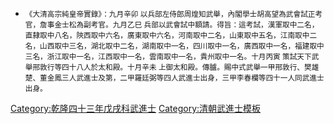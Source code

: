 {{Navbox
|name = 乾隆四十三年戊戌科武殿試金榜
|title = 乾隆四十三年（[[1778年]]）戊戌科武殿試金榜
|titlestyle = background-color:#FFD700;
|image =
|style = width:100%;text-align:center; 
|groupstyle = text-align:center; background-color:#FFD700;
|liststyle = text-align:center;
|state = {{{state<includeonly>|collapsed</includeonly>}}}
|group1 = 第一甲<br>賜武進士及第<br>共3名
|list1 = '''[[邢敦行]]''' - '''[[樊雄楚]]''' - '''[[董金鳳]]'''

|group2 = 第二甲<br>賜武進士出身<br>共4名
|list2 = [[羅廷弼]] - 囗囗囗 - 囗囗囗 - 囗囗囗

|group3 = 第三甲<br>賜同武進士出身<br>共41名
|list3 = [[李春欄]] - 囗囗囗 - 囗囗囗 - 囗囗囗 - 囗囗囗 - 囗囗囗 - 囗囗囗 - 囗囗囗 - 囗囗囗 - 囗囗囗<br>名次不詳：<br>[[恩泰|恩　泰]] - [[王三黑]]

|belowstyle = text-align: center; background-color:#FFD700;
|below='''前一科：[[Template:乾隆四十年乙未科武殿試金榜|乾隆四十年乙未科]]　'''·'''　後一科：[[Template:乾隆四十五年庚子恩科武殿試金榜|乾隆四十五年庚子恩科]]'''<br>'''同科進士：[[Template:乾隆四十三年戊戌科殿試金榜|乾隆四十三年戊戌文科]]'''
}}
[[Category:乾隆四十三年戊戌科武進士]]
<noinclude>
[[Category:乾隆四十三年戊戌科武進士| ]][[Category:清朝武進士模板]]
*<small>《大清高宗純皇帝實錄》：九月辛卯    以兵部左侍郎周煌知武舉，內閣學士胡高望為武會試正考官，詹事金士松為副考官。九月乙巳    兵部以武會試中額請。得旨：這考試，漢軍取中二名，直隸取中八名，陝西取中六名，廣東取中六名，河南取中二名，山東取中五名，江南取中二名，山西取中三名，湖北取中二名，湖南取中一名，四川取中一名，廣西取中一名，福建取中三名，浙江取中一名，江西取中一名，雲南取中一名，貴州取中一名。十月丙寅    策試天下武舉邢敦行等四十八人於太和殿。十月辛未    上御太和殿。傳臚。賜中式武舉一甲邢敦行、樊雄楚、董金鳳三人武進士及第，二甲羅廷弼等四人武進士出身，三甲李春欄等四十一人同武進士出身。</small></noinclude>